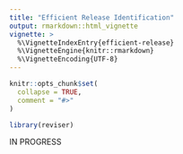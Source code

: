 ```yaml
---
title: "Efficient Release Identification"
output: rmarkdown::html_vignette
vignette: >
  %\VignetteIndexEntry{efficient-release}
  %\VignetteEngine{knitr::rmarkdown}
  %\VignetteEncoding{UTF-8}
---
```


```r
knitr::opts_chunk$set(
  collapse = TRUE,
  comment = "#>"
)
```

```r
library(reviser)
```

IN PROGRESS
